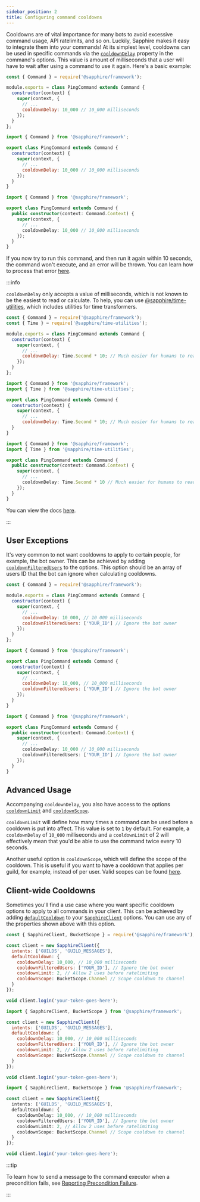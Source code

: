 ```yaml
---
sidebar_position: 2
title: Configuring command cooldowns
---
```



Cooldowns are of vital importance for many bots to avoid excessive command usage, API ratelimits, and so on. Luckily,
Sapphire makes it easy to integrate them into your commands! At its simplest level, cooldowns can be used in specific
commands via the [`cooldownDelay`][cooldowndelay] property in the command's options. This value is amount of
milliseconds that a user will have to wait after using a command to use it again. Here's a basic example:

<Tabs groupId="language-choice">
<TabItem value="javascript" label="JavaScript" default>

```javascript {7}
const { Command } = require('@sapphire/framework');

module.exports = class PingCommand extends Command {
  constructor(context) {
    super(context, {
      // ...
      cooldownDelay: 10_000 // 10_000 milliseconds
    });
  }
};
```

</TabItem>
<TabItem value="ESM" label="ESM">

```javascript {7}
import { Command } from '@sapphire/framework';

export class PingCommand extends Command {
  constructor(context) {
    super(context, {
      // ...
      cooldownDelay: 10_000 // 10_000 milliseconds
    });
  }
}
```

</TabItem>
<TabItem value="typescript" label="TypeScript">

```typescript {7}
import { Command } from '@sapphire/framework';

export class PingCommand extends Command {
  public constructor(context: Command.Context) {
    super(context, {
      // ...
      cooldownDelay: 10_000 // 10_000 milliseconds
    });
  }
}
```

</TabItem>
</Tabs>

If you now try to run this command, and then run it again within 10 seconds, the command won't execute, and an error
will be thrown. You can learn how to process that error [here][reporting-precondition-failure].

:::info

`cooldownDelay` only accepts a value of milliseconds, which is not known to be the easiest to read or calculate. To
help, you can use [@sapphire/time-utilities][timeutils], which includes utilities for time transformers.

<Tabs groupId="language-choice">
<TabItem value="javascript" label="JavaScript" default>

```javascript {7}
const { Command } = require('@sapphire/framework');
const { Time } = require('@sapphire/time-utilities');

module.exports = class PingCommand extends Command {
  constructor(context) {
    super(context, {
      // ...
      cooldownDelay: Time.Second * 10; // Much easier for humans to read
    });
  }
};
```

</TabItem>
<TabItem value="ESM" label="ESM">

```javascript {7}
import { Command } from '@sapphire/framework';
import { Time } from '@sapphire/time-utilities';

export class PingCommand extends Command {
  constructor(context) {
    super(context, {
      // ...
      cooldownDelay: Time.Second * 10; // Much easier for humans to read
  }
}
```

</TabItem>
<TabItem value="typescript" label="TypeScript">

```typescript {6}
import { Command } from '@sapphire/framework';
import { Time } from '@sapphire/time-utilities';

export class PingCommand extends Command {
  public constructor(context: Command.Context) {
    super(context, {
      // ...
      cooldownDelay: Time.Second * 10 // Much easier for humans to read
    });
  }
}
```

</TabItem>
</Tabs>

You can view the docs [here][timeenum].

:::

## User Exceptions

It's very common to not want cooldowns to apply to certain people, for example, the bot owner. This can be achieved by
adding [`cooldownFilteredUsers`][cooldownfilteredusers] to the options. This option should be an array of users ID that
the bot can ignore when calculating cooldowns.

<Tabs groupId="language-choice">
<TabItem value="javascript" label="JavaScript" default>

```javascript {8}
const { Command } = require('@sapphire/framework');

module.exports = class PingCommand extends Command {
  constructor(context) {
    super(context, {
      // ...
      cooldownDelay: 10_000, // 10_000 milliseconds
      cooldownFilteredUsers: ['YOUR_ID'] // Ignore the bot owner
    });
  }
};
```

</TabItem>
<TabItem value="ESM" label="ESM">

```javascript {8}
import { Command } from '@sapphire/framework';

export class PingCommand extends Command {
  constructor(context) {
    super(context, {
      // ...
      cooldownDelay: 10_000, // 10_000 milliseconds
      cooldownFilteredUsers: ['YOUR_ID'] // Ignore the bot owner
    });
  }
}
```

</TabItem>
<TabItem value="typescript" label="TypeScript">

```typescript {7}
import { Command } from '@sapphire/framework';

export class PingCommand extends Command {
  public constructor(context: Command.Context) {
    super(context, {
      // ...
      cooldownDelay: 10_000 // 10_000 milliseconds
      cooldownFilteredUsers: ['YOUR_ID'] // Ignore the bot owner
    });
  }
}
```

</TabItem>
</Tabs>

## Advanced Usage

Accompanying `cooldownDelay`, you also have access to the options [`cooldownLimit`][cooldownlimit] and
[`cooldownScope`][cooldownscope].

`cooldownLimit` will define how many times a command can be used before a cooldown is put into affect. This value is set
to `1` by default. For example, a `cooldownDelay` of `10_000` milliseconds and a `cooldownLimit` of 2 will effectively
mean that you'd be able to use the command twice every 10 seconds.

Another useful option is `cooldownScope`, which will define the scope of the cooldown. This is useful if you want to
have a cooldown that applies per guild, for example, instead of per user. Valid scopes can be found [here][scopes].

## Client-wide Cooldowns

Sometimes you'll find a use case where you want specific cooldown options to apply to all commands in your client. This
can be achieved by adding [`defaultCooldown`][defaultcooldown] to your [`SapphireClient`][sapphire] options. You can use
any of the properties shown above with this option.

<Tabs groupId="language-choice">
<TabItem value="javascript" label="JavaScript" default>

```javascript {5-10}
const { SapphireClient, BucketScope } = require('@sapphire/framework');

const client = new SapphireClient({
  intents: ['GUILDS', 'GUILD_MESSAGES'],
  defaultCooldown: {
    cooldownDelay: 10_000, // 10_000 milliseconds
    cooldownFilteredUsers: ['YOUR_ID'], // Ignore the bot owner
    cooldownLimit: 2, // Allow 2 uses before ratelimiting
    cooldownScope: BucketScope.Channel // Scope cooldown to channel
  }
});

void client.login('your-token-goes-here');
```

</TabItem>
<TabItem value="ESM" label="ESM">

```javascript {5-10}
import { SapphireClient, BucketScope } from '@sapphire/framework';

const client = new SapphireClient({
  intents: ['GUILDS', 'GUILD_MESSAGES'],
  defaultCooldown: {
    cooldownDelay: 10_000, // 10_000 milliseconds
    cooldownFilteredUsers: ['YOUR_ID'], // Ignore the bot owner
    cooldownLimit: 2, // Allow 2 uses before ratelimiting
    cooldownScope: BucketScope.Channel // Scope cooldown to channel
  }
});

void client.login('your-token-goes-here');
```

</TabItem>
<TabItem value="typescript" label="TypeScript">

```typescript {5-10}
import { SapphireClient, BucketScope } from '@sapphire/framework';

const client = new SapphireClient({
  intents: ['GUILDS', 'GUILD_MESSAGES'],
  defaultCooldown: {
    cooldownDelay: 10_000, // 10_000 milliseconds
    cooldownFilteredUsers: ['YOUR_ID'], // Ignore the bot owner
    cooldownLimit: 2, // Allow 2 uses before ratelimiting
    cooldownScope: BucketScope.Channel // Scope cooldown to channel
  }
});

void client.login('your-token-goes-here');
```

</TabItem>
</Tabs>

:::tip

To learn how to send a message to the command executor when a precondition fails, see [Reporting Precondition
Failure][reporting-precondition-failure].

:::

[cooldowndelay]: ../../Documentation/api-framework/interfaces/CommandOptions#cooldowndelay
[cooldownfilteredusers]: ../../Documentation/api-framework/interfaces/CommandOptions#cooldownfilteredusers
[cooldownlimit]: ../../Documentation/api-framework/interfaces/CommandOptions#cooldownlimit
[cooldownscope]: ../../Documentation/api-framework/interfaces/CommandOptions#cooldownscope
[defaultcooldown]: ../../Documentation/api-framework/interfaces/SapphireClientOptions#defaultcooldown
[sapphire]: ../../Documentation/api-framework/classes/SapphireClient
[scopes]: ../../Documentation/api-framework/enums/BucketScope
[reporting-precondition-failure]: ./reporting-precondition-failure
[timeutils]: ../../Documentation/api-utilities/modules/sapphire_time_utilities
[timeenum]: ../../Documentation/api-utilities/enums/sapphire_time_utilities.Time
